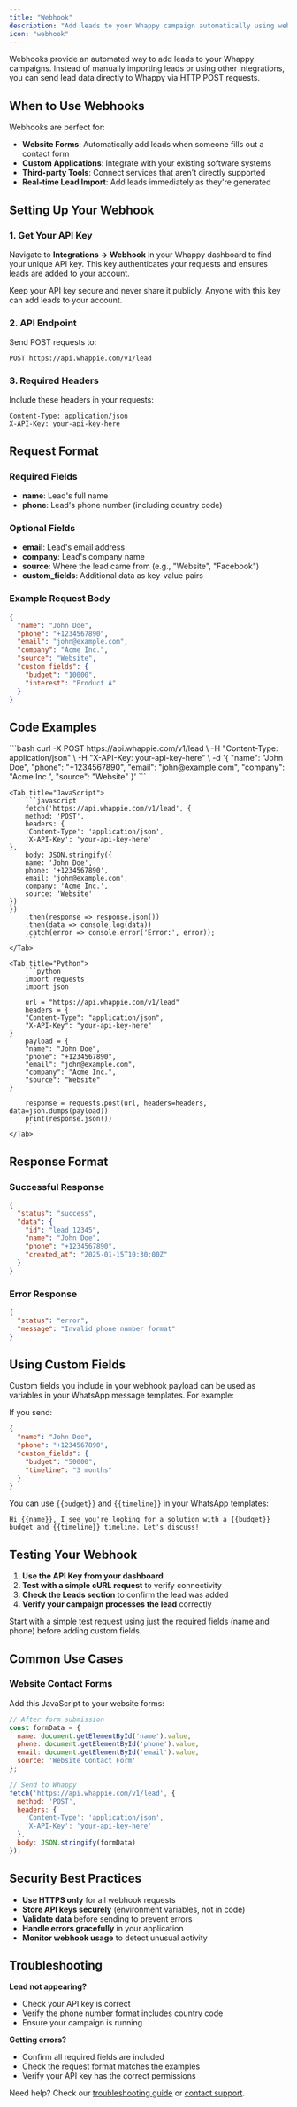 ```yaml
---
title: "Webhook"
description: "Add leads to your Whappy campaign automatically using webhooks"
icon: "webhook"
---
```


Webhooks provide an automated way to add leads to your Whappy campaigns. Instead of manually importing leads or using other integrations, you can send lead data directly to Whappy via HTTP POST requests.

## When to Use Webhooks

Webhooks are perfect for:
- **Website Forms**: Automatically add leads when someone fills out a contact form
- **Custom Applications**: Integrate with your existing software systems
- **Third-party Tools**: Connect services that aren't directly supported
- **Real-time Lead Import**: Add leads immediately as they're generated

## Setting Up Your Webhook

### 1. Get Your API Key

Navigate to **Integrations → Webhook** in your Whappy dashboard to find your unique API key. This key authenticates your requests and ensures leads are added to your account.

<Warning>
    Keep your API key secure and never share it publicly. Anyone with this key can add leads to your account.
</Warning>

### 2. API Endpoint

Send POST requests to:
```
POST https://api.whappie.com/v1/lead
```

### 3. Required Headers

Include these headers in your requests:
```
Content-Type: application/json
X-API-Key: your-api-key-here
```

## Request Format

### Required Fields
- **name**: Lead's full name
- **phone**: Lead's phone number (including country code)

### Optional Fields
- **email**: Lead's email address
- **company**: Lead's company name
- **source**: Where the lead came from (e.g., "Website", "Facebook")
- **custom_fields**: Additional data as key-value pairs

### Example Request Body
```json
{
  "name": "John Doe",
  "phone": "+1234567890",
  "email": "john@example.com",
  "company": "Acme Inc.",
  "source": "Website",
  "custom_fields": {
    "budget": "10000",
    "interest": "Product A"
  }
}
```

## Code Examples

<Tabs>
    <Tab title="cURL">
        ```bash
        curl -X POST https://api.whappie.com/v1/lead \
        -H "Content-Type: application/json" \
        -H "X-API-Key: your-api-key-here" \
        -d '{
        "name": "John Doe",
        "phone": "+1234567890",
        "email": "john@example.com",
        "company": "Acme Inc.",
        "source": "Website"
    }'
        ```
    </Tab>

    <Tab title="JavaScript">
        ```javascript
        fetch('https://api.whappie.com/v1/lead', {
        method: 'POST',
        headers: {
        'Content-Type': 'application/json',
        'X-API-Key': 'your-api-key-here'
    },
        body: JSON.stringify({
        name: 'John Doe',
        phone: '+1234567890',
        email: 'john@example.com',
        company: 'Acme Inc.',
        source: 'Website'
    })
    })
        .then(response => response.json())
        .then(data => console.log(data))
        .catch(error => console.error('Error:', error));
        ```
    </Tab>

    <Tab title="Python">
        ```python
        import requests
        import json

        url = "https://api.whappie.com/v1/lead"
        headers = {
        "Content-Type": "application/json",
        "X-API-Key": "your-api-key-here"
    }
        payload = {
        "name": "John Doe",
        "phone": "+1234567890",
        "email": "john@example.com",
        "company": "Acme Inc.",
        "source": "Website"
    }

        response = requests.post(url, headers=headers, data=json.dumps(payload))
        print(response.json())
        ```
    </Tab>
</Tabs>

## Response Format

### Successful Response
```json
{
  "status": "success",
  "data": {
    "id": "lead_12345",
    "name": "John Doe",
    "phone": "+1234567890",
    "created_at": "2025-01-15T10:30:00Z"
  }
}
```

### Error Response
```json
{
  "status": "error",
  "message": "Invalid phone number format"
}
```

## Using Custom Fields

Custom fields you include in your webhook payload can be used as variables in your WhatsApp message templates. For example:

If you send:
```json
{
  "name": "John Doe",
  "phone": "+1234567890",
  "custom_fields": {
    "budget": "50000",
    "timeline": "3 months"
  }
}
```

You can use `{{budget}}` and `{{timeline}}` in your WhatsApp templates:
```
Hi {{name}}, I see you're looking for a solution with a {{budget}} budget and {{timeline}} timeline. Let's discuss!
```

## Testing Your Webhook

1. **Use the API Key from your dashboard**
2. **Test with a simple cURL request** to verify connectivity
3. **Check the Leads section** to confirm the lead was added
4. **Verify your campaign processes the lead** correctly

<Tip>
    Start with a simple test request using just the required fields (name and phone) before adding custom fields.
</Tip>

## Common Use Cases

### Website Contact Forms
Add this JavaScript to your website forms:
```javascript
// After form submission
const formData = {
  name: document.getElementById('name').value,
  phone: document.getElementById('phone').value,
  email: document.getElementById('email').value,
  source: 'Website Contact Form'
};

// Send to Whappy
fetch('https://api.whappie.com/v1/lead', {
  method: 'POST',
  headers: {
    'Content-Type': 'application/json',
    'X-API-Key': 'your-api-key-here'
  },
  body: JSON.stringify(formData)
});
```
## Security Best Practices

- **Use HTTPS only** for all webhook requests
- **Store API keys securely** (environment variables, not in code)
- **Validate data** before sending to prevent errors
- **Handle errors gracefully** in your application
- **Monitor webhook usage** to detect unusual activity

## Troubleshooting

**Lead not appearing?**
- Check your API key is correct
- Verify the phone number format includes country code
- Ensure your campaign is running

**Getting errors?**
- Confirm all required fields are included
- Check the request format matches the examples
- Verify your API key has the correct permissions

Need help? Check our [troubleshooting guide](/support/troubleshooting) or [contact support](/support/contact-support).